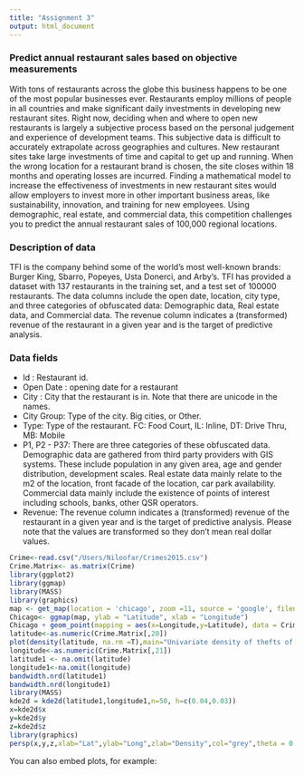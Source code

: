 ```yaml
---
title: "Assignment 3"
output: html_document
---
```


### Predict annual restaurant sales based on objective measurements

With tons of restaurants across the globe this business happens to be one of the most 
popular businesses ever. Restaurants employ millions of people in all countries and make 
significant daily investments in developing new restaurant sites. Right now, deciding 
when and where to open new restaurants is largely a subjective process based on the 
personal judgement and experience of development teams. This subjective data is difficult 
to accurately extrapolate across geographies and cultures. New restaurant sites take 
large investments of time and capital to get up and running. When the wrong location for 
a restaurant brand is chosen, the site closes within 18 months and operating losses are 
incurred. Finding a mathematical model to increase the effectiveness of investments in new restaurant 
sites would allow employers to invest more in other important business areas, like 
sustainability, innovation, and training for new employees. Using demographic, real estate, 
and commercial data, this competition challenges you to predict the annual restaurant sales 
of 100,000 regional locations. 

### Description of data

TFI is the company behind some of the world's most well-known 
brands: Burger King, Sbarro, Popeyes, Usta Donerci, and Arby’s.
TFI has provided a dataset with 137 restaurants in the training 
set, and a test set of 100000 restaurants. The data columns include 
the open date, location, city type, and three categories of obfuscated data: 
Demographic data, Real estate data, and Commercial data. The revenue column 
indicates a (transformed) revenue of the restaurant in a given year and is 
the target of predictive analysis. 

### Data fields

* Id : Restaurant id. 
* Open Date : opening date for a restaurant
* City : City that the restaurant is in. Note that there are unicode in the names. 
* City Group: Type of the city. Big cities, or Other. 
* Type: Type of the restaurant. FC: Food Court, IL: Inline, DT: Drive Thru, MB: Mobile
* P1, P2 - P37: There are three categories of these obfuscated data. Demographic data 
are gathered from third party providers with GIS systems. These include population in 
any given area, age and gender distribution, development scales. Real estate data mainly 
relate to the m2 of the location, front facade of the location, car park availability. 
Commercial data mainly include the existence of points of interest including schools, 
banks, other QSR operators.
* Revenue: The revenue column indicates a (transformed) revenue of the restaurant in a 
given year and is the target of predictive analysis. Please note that the values are 
transformed so they don't mean real dollar values. 

```r
Crime<-read.csv("/Users/Niloofar/Crimes2015.csv")
Crime.Matrix<- as.matrix(Crime)
library(ggplot2)
library(ggmap)
library(MASS)
library(graphics)
map <- get_map(location = 'chicago', zoom =11, source = 'google', filename = "Crime in Chicago") 
Chicago<- ggmap(map, ylab = "Latitude", xlab = "Longitude")
Chicago + geom_point(mapping = aes(x=Longitude,y=Latitude), data = Crime, size=0.005, colour="red", shape=0, na.rm = TRUE)
latitude<-as.numeric(Crime.Matrix[,20])
plot(density(latitude, na.rm =T),main="Univariate density of thefts of 2015 over latitude")
longitude<-as.numeric(Crime.Matrix[,21])
latitude1 <- na.omit(latitude)
longitude1<-na.omit(longitude)
bandwidth.nrd(latitude1)
bandwidth.nrd(longitude1)
library(MASS)
kde2d = kde2d(latitude1,longitude1,n=50, h=c(0.04,0.03))
x=kde2d$x
y=kde2d$y
z=kde2d$z
library(graphics)
persp(x,y,z,xlab="Lat",ylab="Long",zlab="Density",col="grey",theta = 0 , phi = 45)
```

You can also embed plots, for example:

```r

```


